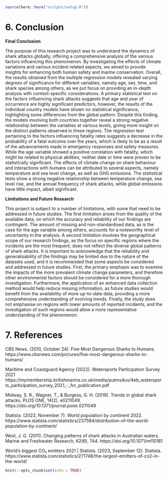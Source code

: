 ```r
source(here::here("scripts/setup.R"))
```

# 6. <strong>Conclusion</strong>

<strong>Final Conclusion</strong>

The purpose of this research project was to understand the dynamics of shark attacks globally, offering a comprehensive analysis of the various factors influencing this phenomenon. By investigating the effects of climate variations and various incident related aspects, we aimed to provide insights for enhancing both human safety and marine conservation.
Overall, the results obtained from the multiple regression models revealed varying degrees of significance for different variables, namely age, sex, time, and shark species among others, as we put focus on providing an in-depth analysis with context-specific considerations.
A primary statistical test on the factors influencing shark attacks suggests that age and year of occurrence are highly significant predictors, however, the results of the individual country models have shown no statistical significance, highlighting some differences from the global pattern. Despite this finding, the models involving both countries together reveal a strong negative relationship between the variables at various levels, giving more insight on the distinct patterns observed in these regions.
The regression test pertaining to the factors influencing fatality rates suggests a decrease in the probability of a fatal outcome over the years, which is likely to be as a result of the advancements made in emergency responses and safety measures. While the age variable showed a positive correlation with fatality, which might be related to physical abilities, neither date or time were proven to be statistically significant.
The effects of climate change on shark behaviour and interactions with humans can be attributed to several aspects, namely temperature and sea level change, as well as GHG emissions. The statistical tests show a strong negative relationship between temperature change, sea level rise, and the annual frequency of shark attacks, while global emissions have little impact, albeit significant.

<strong>Limitations and Future Research</strong>

This project is subject to a number of limitations, with some that need to be addressed in future studies. The first limitation arises from the quality of the available data, on which the accuracy and reliability of our findings are contingent. The amount of missing and non-standardised data, as is the case for the age variable among others, accounts for a noteworthy level of uncertainty in the analysis. A second limitation involves the geographical scope of our research findings, as the focus on specific regions where the incidents are the most frequent, does not reflect the diverse global patterns of shark attacks.
It is important to acknowledge that the reliability and generalisability of the findings may be limited due to the nature of the datasets used, and it is recommended that some aspects be considered and addressed in future studies. First, the primary emphasis was to examine the impacts of the more prevalent climate change parameters, and therefore other environmental factors should be considered for a more thorough investigation. Furthermore, the application of an enhanced data collection method would help reduce missing information, as future studies would benefit from the availability of more up-to-date data, providing a more comprehensive understanding of evolving trends. Finally, the study does not emphasise on regions with lower amounts of reported incidents, and the investigation of such regions would allow a more representative understanding of the phenomenon.

# 7. <strong>References</strong>

CBS News. (2010, October 24). Five Most Dangerous Sharks to Humans. https://www.cbsnews.com/pictures/five-most-dangerous-sharks-to-humans/

Maritime and Coastguard Agency (2022). Watersports Participation Survey 2021 https://mymembership.britishmarine.co.uk/media/putms4uv/4eb_watersports_participation_survey_2021_-_for_publication.pdf

Midway, S. R., Wagner, T., & Burgess, G. H. (2019). Trends in global shark attacks. PLOS ONE, 14(2), e0211049. https://doi.org/10.1371/journal.pone.0211049

Statista. (2023, November 7). World population by continent 2022. https://www.statista.com/statistics/237584/distribution-of-the-world-population-by-continent/

West, J. G. (2011). Changing patterns of shark attacks in Australian waters. Marine and Freshwater Research, 62(6), 744. https://doi.org/10.1071/mf10181

World’s biggest CO₂ emitters 2021 | Statista. (2023, September 12). Statista. https://www.statista.com/statistics/271748/the-largest-emitters-of-co2-in-the-world/



```r
knitr::opts_chunk$set(echo = TRUE)
```

